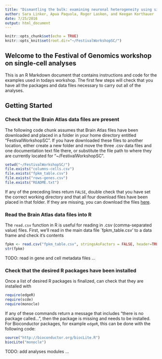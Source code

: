 ```yaml
---
title: "Dismantling the bulk: examining neuronal heterogeneity using single-cell techniques"
author: Sara Linker, Apua Paquola, Roger Lasken, and Keegan Korthauer
date: 7/25/2016
output: html_document
---
```


```r
knitr::opts_chunk$set(echo = TRUE)
knitr::opts_knit$set(root.dir="~/FestivalWorkshopSC/")
```

## Welcome to the Festival of Genomics workshop on single-cell analyses

This is an R Markdown document that contains instructions and code for the examples used in todays workshop.  The first few steps will check that you have all the packages and data files necessary to carry out all of the analyses.

## Getting Started
### Check that the Brain Atlas data files are present

The following code chunk assumes that Brain Atlas files have been downloaded and placed in a folder in your home directory entitled "FestivalWorkshopSC".  If you have downloaded these files to another location, either create a new folder and move the three .csv data files and one documentation text file there, or substitute the file path to where they are currently located for "~/FestivalWorkshopSC".

```r
setwd("~/FestivalWorkshopSC/")
file.exists("columns-cells.csv")
file.exists("fpkm_table.csv")
file.exists("rows-genes.csv")
file.exists("README.txt")
```

If any of the preceding lines return `FALSE`, double check that you have set the correct working directory and that all four download files have been placed in that folder.  If they are missing, you can download the files [here](http://celltypes.brain-map.org/api/v2/well_known_file_download/502999251).

### Read the Brain Atlas data files into R

The `read.csv` function in R is useful for reading in .csv (comma-separated value) files.  First, we'll read in the main data file `fpkm_table.csv' to a data frame and check it's contents

```r
fpkm <- read.csv("fpkm_table.csv", stringsAsFactors = FALSE, header=TRUE)
str(fpkm)
```

TODO: read in gene and cell metadata files ...

### Check that the desired R packages have been installed

Once a list of desired R packages is finalized, can check that they are installed with 

```r
require(edgeR)
require(scde)
require(monocle)
```

If any of these commands return a message that includes "there is no package called...", then the package is missing and needs to be installed.  For Bioconductor packages, for example ```edgeR```, this can be done with the following code:

```r
source("http://bioconductor.org/biocLite.R")
biocLite("monocle")
```

TODO: add analyses modules ...
